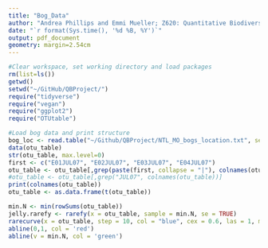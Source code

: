 ```yaml
---
title: "Bog_Data"
author: "Andrea Phillips and Emmi Mueller; Z620: Quantitative Biodiversity, Indiana University"
date: "`r format(Sys.time(), '%d %B, %Y')`"
output: pdf_document
geometry: margin=2.54cm
---
```

```r
#Clear workspace, set working directory and load packages
rm(list=ls())
getwd()
setwd("~/GitHub/QBProject/")
require("tidyverse")
require("vegan")
require("ggplot2")
require("OTUtable")
```

```r
#Load bog data and print structure
bog_loc <- read.table("~/Github/QBProject/NTL_MO_bogs_location.txt", sep = "\t", row.names = 1, header = TRUE)
data(otu_table)
str(otu_table, max.level=0)
first <- c("E01JUL07", "E02JUL07", "E03JUL07", "E04JUL07")
otu_table <- otu_table[,grep(paste(first, collapse = "|"), colnames(otu_table))]
#otu_table <- otu_table[,grep("JUL07", colnames(otu_table))]
print(colnames(otu_table))
otu_table <- as.data.frame(t(otu_table))
```

```r
min.N <- min(rowSums(otu_table))
jelly.rarefy <- rarefy(x = otu_table, sample = min.N, se = TRUE)
rarecurve(x = otu_table, step = 10, col = "blue", cex = 0.6, las = 1, main = "Bog rarefaction curve")
abline(0,1, col = 'red')
abline(v = min.N, col = 'green')
```
